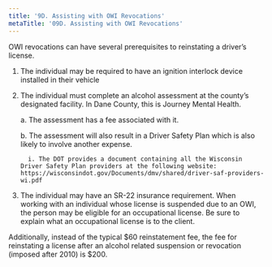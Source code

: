 ```yaml
---
title: '9D.	Assisting with OWI Revocations'
metaTitle: '09D. Assisting with OWI Revocations'
---
```


OWI revocations can have several prerequisites to reinstating a driver’s license.

1. The individual may be required to have an ignition interlock device installed in their vehicle

2. The individual must complete an alcohol assessment at the county’s designated facility. In Dane County, this is Journey Mental Health.
  
    a. The assessment has a fee associated with it.

    b. The assessment will also result in a Driver Safety Plan which is also likely to involve another expense.
    
         i. The DOT provides a document containing all the Wisconsin Driver Safety Plan providers at the following website:    https://wisconsindot.gov/Documents/dmv/shared/driver-saf-providers-wi.pdf

 3. The individual may have an SR-22 insurance requirement. When working with an individual whose license is suspended due to an OWI, the person may be eligible for an occupational license. Be sure to explain what an occupational license is to the client.

Additionally, instead of the typical $60 reinstatement fee, the fee for reinstating a license after an alcohol related suspension or revocation (imposed after 2010) is $200.




